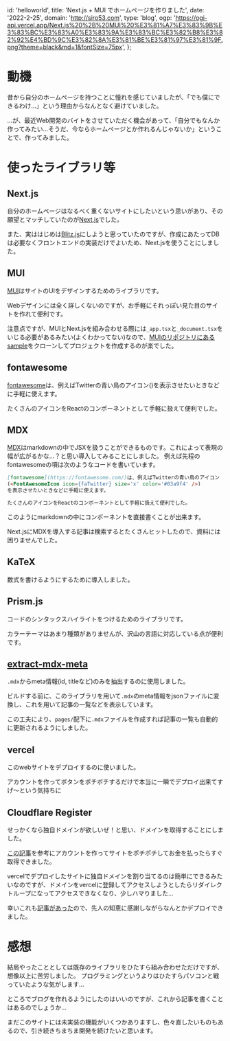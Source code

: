 
  id: 'helloworld',
  title: 'Next.js + MUI でホームページを作りました',
  date: '2022-2-25',
  domain: 'http://siro53.com',
  type: 'blog',
  ogp: 'https://ogi-api.vercel.app/Next.js%20%2B%20MUI%20%E3%81%A7%E3%83%9B%E3%83%BC%E3%83%A0%E3%83%9A%E3%83%BC%E3%82%B8%E3%82%92%E4%BD%9C%E3%82%8A%E3%81%BE%E3%81%97%E3%81%9F.png?theme=black&md=1&fontSize=75px',
};



# 動機

昔から自分のホームページを持つことに憧れを感じていましたが、「でも僕にできるわけ...」という理由からなんとなく避けていました。

...が、最近Web開発のバイトをさせていただく機会があって、「自分でもなんか作ってみたい...そうだ、今ならホームページとか作れるんじゃないか」ということで、作ってみました。

# 使ったライブラリ等

## Next.js

自分のホームページはなるべく重くないサイトにしたいという思いがあり、その願望とマッチしていたのが[Next.js](https://nextjs.org/)でした。

また、実ははじめは[Blitz.js](https://blitzjs.com/)にしようと思っていたのですが、作成にあたってDBは必要なくフロントエンドの実装だけでよいため、Next.jsを使うことにしました。

## MUI

[MUI]()はサイトのUIをデザインするためのライブラリです。

Webデザインには全く詳しくないのですが、お手軽にそれっぽい見た目のサイトを作れて便利です。

注意点ですが、MUIとNext.jsを組み合わせる際には`_app.tsx`と`_document.tsx`をいじる必要があるみたい(よくわかってない)なので、[MUIのリポジトリにあるsample](https://github.com/mui/material-ui/tree/master/examples/nextjs-with-typescript)をクローンしてプロジェクトを作成するのが楽でした。

## fontawesome

[fontawesome](https://fontawesome.com/)は、例えばTwitterの青い鳥のアイコン(<FontAwesomeIcon icon={faTwitter} size='1x' color='#03a9f4' />)を表示させたいときなどに手軽に使えます。

たくさんのアイコンをReactのコンポーネントとして手軽に扱えて便利でした。

## MDX

[MDX](https://mdxjs.com/)はmarkdownの中でJSXを扱うことができるものです。これによって表現の幅が広がるかな...？と思い導入してみることにしました。
例えば先程のfontawesomeの項は次のようなコードを書いています。

```markdown
[fontawesome](https://fontawesome.com/)は、例えばTwitterの青い鳥のアイコン
(<FontAwesomeIcon icon={faTwitter} size='x' color='#03a9f4' />)
を表示させたいときなどに手軽に使えます。

たくさんのアイコンをReactのコンポーネントとして手軽に扱えて便利でした。
```

このようにmarkdownの中にコンポーネントを直接書くことが出来ます。

Next.jsにMDXを導入する記事は検索するとたくさんヒットしたので、資料には困りませんでした。

## KaTeX

数式を書けるようにするために導入しました。

## Prism.js

コードのシンタックスハイライトをつけるためのライブラリです。

カラーテーマはあまり種類がありませんが、沢山の言語に対応している点が便利です。

## [extract-mdx-meta](https://github.com/manovotny/extract-mdx-metadata)

`.mdx`からmeta情報(id, titleなど)のみを抽出するのに使用しました。

ビルドする前に、このライブラリを用いて`.mdx`のmeta情報をjsonファイルに変換し、これを用いて記事の一覧などを表示しています。

この工夫により、`pages/`配下に`.mdx`ファイルを作成すれば記事の一覧も自動的に更新されるようにしました。

## vercel

このwebサイトをデプロイするのに使いました。

アカウントを作ってボタンをポチポチするだけで本当に一瞬でデプロイ出来てすげ～という気持ちに

## Cloudflare Register

せっかくなら独自ドメインが欲しいぜ！と思い、ドメインを取得することにしました。

[この記事](https://qiita.com/khayama/items/fdda7884033b519aa1fe)を参考にアカウントを作ってサイトをポチポチしてお金を払ったらすぐ取得できました。

vercelでデプロイしたサイトに独自ドメインを割り当てるのは簡単にできるみたいなのですが、ドメインをvercelに登録してアクセスしようとしたらリダイレクトループになってアクセスできなくなり、少しハマりました...

幸いこれも[記事があった](https://qiita.com/n0bisuke/items/ebdace6abf4423197373)ので、先人の知恵に感謝しながらなんとかデプロイできました。

# 感想

結局やったこととしては既存のライブラリをひたすら組み合わせただけですが、想像以上に苦労しました。
プログラミングというよりはひたすらパソコンと戦っていたような気がします...

ところでブログを作れるようにしたのはいいのですが、これから記事を書くことはあるのでしょうか...

まだこのサイトには未実装の機能がいくつかありますし、色々直したいものもあるので、引き続きちまちま開発を続けたいと思います。
